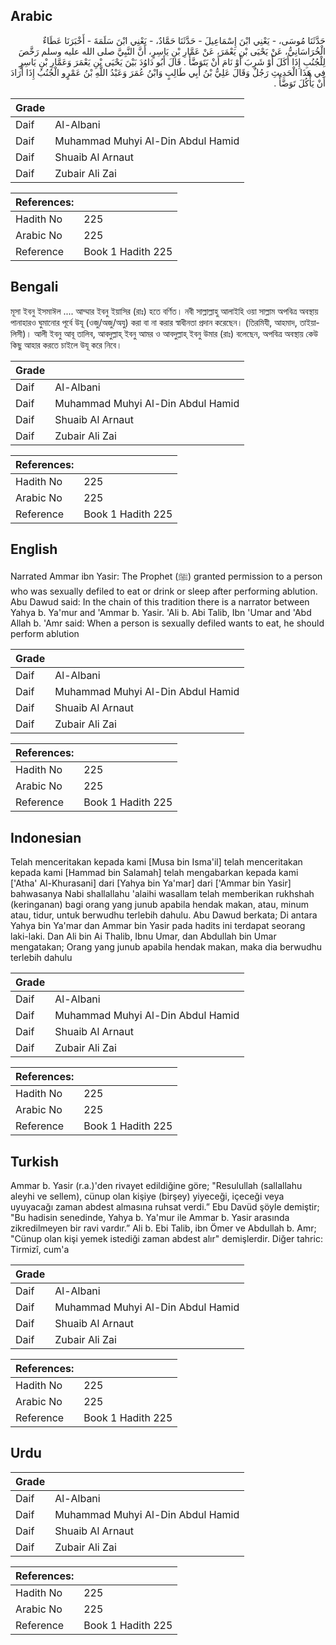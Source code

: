 ## Arabic


<div dir="rtl" lang="ar" style={{fontSize:'larger',backgroundColor:'#f8f9fa',padding:20}}>
حَدَّثَنَا مُوسَى، - يَعْنِي ابْنَ إِسْمَاعِيلَ - حَدَّثَنَا حَمَّادٌ، - يَعْنِي ابْنَ سَلَمَةَ - أَخْبَرَنَا عَطَاءٌ الْخُرَاسَانِيُّ، عَنْ يَحْيَى بْنِ يَعْمَرَ، عَنْ عَمَّارِ بْنِ يَاسِرٍ، أَنَّ النَّبِيَّ صلى الله عليه وسلم رَخَّصَ لِلْجُنُبِ إِذَا أَكَلَ أَوْ شَرِبَ أَوْ نَامَ أَنْ يَتَوَضَّأَ ‏.‏ قَالَ أَبُو دَاوُدَ بَيْنَ يَحْيَى بْنِ يَعْمَرَ وَعَمَّارِ بْنِ يَاسِرٍ فِي هَذَا الْحَدِيثِ رَجُلٌ وَقَالَ عَلِيُّ بْنُ أَبِي طَالِبٍ وَابْنُ عُمَرَ وَعَبْدُ اللَّهِ بْنُ عَمْرٍو الْجُنُبُ إِذَا أَرَادَ أَنْ يَأْكُلَ تَوَضَّأَ ‏.‏
</div>
<div style={{backgroundColor:'#f8f9fa',padding:20, marginBottom: 10}}><table> <thead> <tr> <th>Grade</th> <th></th> </tr> </thead> <tbody> <tr><td>Daif</td><td>Al-Albani</td></tr><tr><td>Daif</td><td>Muhammad Muhyi Al-Din Abdul Hamid</td></tr><tr><td>Daif</td><td>Shuaib Al Arnaut</td></tr><tr><td>Daif</td><td>Zubair Ali Zai</td></tr></tbody></table><table> <thead> <tr> <th>References:</th> <th></th> </tr> </thead> <tbody><tr><td>Hadith No</td><td>225</td></tr><tr><td>Arabic No</td><td>225</td></tr><tr><td>Reference</td><td>Book 1 Hadith 225</td></tr></tbody></table></div>

## Bengali


<div dir="ltr" lang="bn" style={{fontSize:'larger',backgroundColor:'#f8f9fa',padding:20}}>
মূসা ইবনু ইসমাঈল .... আম্মার ইবনু ইয়াসির (রাঃ) হতে বর্ণিত। নবী সাল্লাল্লাহু আলাইহি ওয়া সাল্লাম অপবিত্র অবস্থায় পানাহারও ঘুমানোর পূর্বে উযূ (ওজু/অজু/অযু) করা বা না করার স্বাধীনতা প্রদান করেছেন। (তিরমিযী, আহমাদ, তাইয়ালিসী)। আলী ইবনু আবূ তালিব, আবদুল্লাহ্ ইবনু আমর ও আবদুল্লাহ্ ইবনু উমার (রাঃ) বলেছেন, অপবিত্র অবস্থায় কেউ কিছু আহার করতে চাইলে উযূ করে নিবে।
</div>
<div style={{backgroundColor:'#f8f9fa',padding:20, marginBottom: 10}}><table> <thead> <tr> <th>Grade</th> <th></th> </tr> </thead> <tbody> <tr><td>Daif</td><td>Al-Albani</td></tr><tr><td>Daif</td><td>Muhammad Muhyi Al-Din Abdul Hamid</td></tr><tr><td>Daif</td><td>Shuaib Al Arnaut</td></tr><tr><td>Daif</td><td>Zubair Ali Zai</td></tr></tbody></table><table> <thead> <tr> <th>References:</th> <th></th> </tr> </thead> <tbody><tr><td>Hadith No</td><td>225</td></tr><tr><td>Arabic No</td><td>225</td></tr><tr><td>Reference</td><td>Book 1 Hadith 225</td></tr></tbody></table></div>

## English


<div dir="ltr" lang="en" style={{fontSize:'larger',backgroundColor:'#f8f9fa',padding:20}}>
Narrated Ammar ibn Yasir: The Prophet (ﷺ) granted permission to a person who was sexually defiled to eat or drink or sleep after performing ablution. Abu Dawud said: In the chain of this tradition there is a narrator between Yahya b. Ya'mur and 'Ammar b. Yasir. 'Ali b. Abi Talib, Ibn 'Umar and 'Abd Allah b. 'Amr said: When a person is sexually defiled wants to eat, he should perform ablution
</div>
<div style={{backgroundColor:'#f8f9fa',padding:20, marginBottom: 10}}><table> <thead> <tr> <th>Grade</th> <th></th> </tr> </thead> <tbody> <tr><td>Daif</td><td>Al-Albani</td></tr><tr><td>Daif</td><td>Muhammad Muhyi Al-Din Abdul Hamid</td></tr><tr><td>Daif</td><td>Shuaib Al Arnaut</td></tr><tr><td>Daif</td><td>Zubair Ali Zai</td></tr></tbody></table><table> <thead> <tr> <th>References:</th> <th></th> </tr> </thead> <tbody><tr><td>Hadith No</td><td>225</td></tr><tr><td>Arabic No</td><td>225</td></tr><tr><td>Reference</td><td>Book 1 Hadith 225</td></tr></tbody></table></div>

## Indonesian


<div dir="ltr" lang="id" style={{fontSize:'larger',backgroundColor:'#f8f9fa',padding:20}}>
Telah menceritakan kepada kami [Musa bin Isma'il] telah menceritakan kepada kami [Hammad bin Salamah] telah mengabarkan kepada kami ['Atha' Al-Khurasani] dari [Yahya bin Ya'mar] dari ['Ammar bin Yasir] bahwasanya Nabi shallallahu 'alaihi wasallam telah memberikan rukhshah (keringanan) bagi orang yang junub apabila hendak makan, atau, minum atau, tidur, untuk berwudhu terlebih dahulu. Abu Dawud berkata; Di antara Yahya bin Ya'mar dan Ammar bin Yasir pada hadits ini terdapat seorang laki-laki. Dan Ali bin Ai Thalib, Ibnu Umar, dan Abdullah bin Umar mengatakan; Orang yang junub apabila hendak makan, maka dia berwudhu terlebih dahulu
</div>
<div style={{backgroundColor:'#f8f9fa',padding:20, marginBottom: 10}}><table> <thead> <tr> <th>Grade</th> <th></th> </tr> </thead> <tbody> <tr><td>Daif</td><td>Al-Albani</td></tr><tr><td>Daif</td><td>Muhammad Muhyi Al-Din Abdul Hamid</td></tr><tr><td>Daif</td><td>Shuaib Al Arnaut</td></tr><tr><td>Daif</td><td>Zubair Ali Zai</td></tr></tbody></table><table> <thead> <tr> <th>References:</th> <th></th> </tr> </thead> <tbody><tr><td>Hadith No</td><td>225</td></tr><tr><td>Arabic No</td><td>225</td></tr><tr><td>Reference</td><td>Book 1 Hadith 225</td></tr></tbody></table></div>

## Turkish


<div dir="ltr" lang="tr" style={{fontSize:'larger',backgroundColor:'#f8f9fa',padding:20}}>
Ammar b. Yasir (r.a.)'den rivayet edildiğine göre; "Resulullah (sallallahu aleyhi ve sellem), cünup olan kişiye (birşey) yiyeceği, içeceği veya uyuyacağı zaman abdest almasına ruhsat verdi.” Ebu Davüd şöyle demiştir; "Bu hadisin senedinde, Yahya b. Ya'mur ile Ammar b. Yasir arasında zikredilmeyen bir ravi vardır.” Ali b. Ebi Talib, ibn Ömer ve Abdullah b. Amr; "Cünup olan kişi yemek istediği zaman abdest alır" demişlerdir. Diğer tahric: Tirmizî, cum'a
</div>
<div style={{backgroundColor:'#f8f9fa',padding:20, marginBottom: 10}}><table> <thead> <tr> <th>Grade</th> <th></th> </tr> </thead> <tbody> <tr><td>Daif</td><td>Al-Albani</td></tr><tr><td>Daif</td><td>Muhammad Muhyi Al-Din Abdul Hamid</td></tr><tr><td>Daif</td><td>Shuaib Al Arnaut</td></tr><tr><td>Daif</td><td>Zubair Ali Zai</td></tr></tbody></table><table> <thead> <tr> <th>References:</th> <th></th> </tr> </thead> <tbody><tr><td>Hadith No</td><td>225</td></tr><tr><td>Arabic No</td><td>225</td></tr><tr><td>Reference</td><td>Book 1 Hadith 225</td></tr></tbody></table></div>

## Urdu


<div dir="rtl" lang="ur" style={{fontSize:'larger',backgroundColor:'#f8f9fa',padding:20}}>

</div>
<div style={{backgroundColor:'#f8f9fa',padding:20, marginBottom: 10}}><table> <thead> <tr> <th>Grade</th> <th></th> </tr> </thead> <tbody> <tr><td>Daif</td><td>Al-Albani</td></tr><tr><td>Daif</td><td>Muhammad Muhyi Al-Din Abdul Hamid</td></tr><tr><td>Daif</td><td>Shuaib Al Arnaut</td></tr><tr><td>Daif</td><td>Zubair Ali Zai</td></tr></tbody></table><table> <thead> <tr> <th>References:</th> <th></th> </tr> </thead> <tbody><tr><td>Hadith No</td><td>225</td></tr><tr><td>Arabic No</td><td>225</td></tr><tr><td>Reference</td><td>Book 1 Hadith 225</td></tr></tbody></table></div>